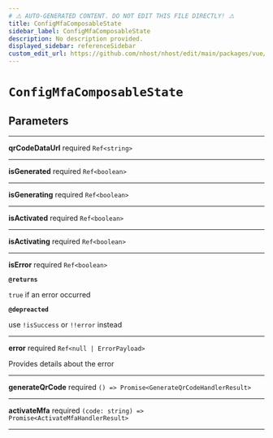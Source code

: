 ```yaml
---
# ⚠️ AUTO-GENERATED CONTENT. DO NOT EDIT THIS FILE DIRECTLY! ⚠️
title: ConfigMfaComposableState
sidebar_label: ConfigMfaComposableState
description: No description provided.
displayed_sidebar: referenceSidebar
custom_edit_url: https://github.com/nhost/nhost/edit/main/packages/vue/src/useConfigMfa.ts#L17
---
```


# `ConfigMfaComposableState`

## Parameters

---

**<span className="parameter-name">qrCodeDataUrl</span>** <span className="optional-status">required</span> `Ref<string>`

---

**<span className="parameter-name">isGenerated</span>** <span className="optional-status">required</span> `Ref<boolean>`

---

**<span className="parameter-name">isGenerating</span>** <span className="optional-status">required</span> `Ref<boolean>`

---

**<span className="parameter-name">isActivated</span>** <span className="optional-status">required</span> `Ref<boolean>`

---

**<span className="parameter-name">isActivating</span>** <span className="optional-status">required</span> `Ref<boolean>`

---

**<span className="parameter-name">isError</span>** <span className="optional-status">required</span> `Ref<boolean>`

**`@returns`**

`true` if an error occurred

**`@depreacted`**

use `!isSuccess` or `!!error` instead

---

**<span className="parameter-name">error</span>** <span className="optional-status">required</span> `Ref<null | ErrorPayload>`

Provides details about the error

---

**<span className="parameter-name">generateQrCode</span>** <span className="optional-status">required</span> `() => Promise<GenerateQrCodeHandlerResult>`

---

**<span className="parameter-name">activateMfa</span>** <span className="optional-status">required</span> `(code: string) => Promise<ActivateMfaHandlerResult>`

---
